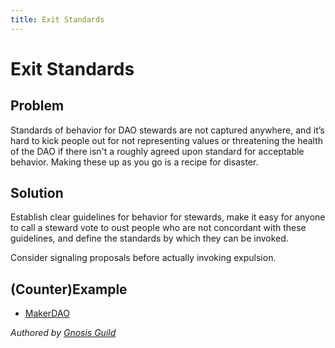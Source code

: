 ```yaml
---
title: Exit Standards
---
```


# Exit Standards

## Problem

Standards of behavior for DAO stewards are not captured anywhere, and it’s hard to kick people out for not representing values or threatening the health of the DAO if there isn't a roughly agreed upon standard for acceptable behavior. Making these up as you go is a recipe for disaster.

## Solution

Establish clear guidelines for behavior for stewards, make it easy for anyone to call a steward vote to oust people who are not concordant with these guidelines, and define the standards by which they can be invoked.

Consider signaling proposals before actually invoking expulsion.

## (Counter)Example

- [MakerDAO](https://thedefiant.io/makerdao-vote-expel-content-team/)

*Authored by [Gnosis Guild](https://gnosisguild.org)*
